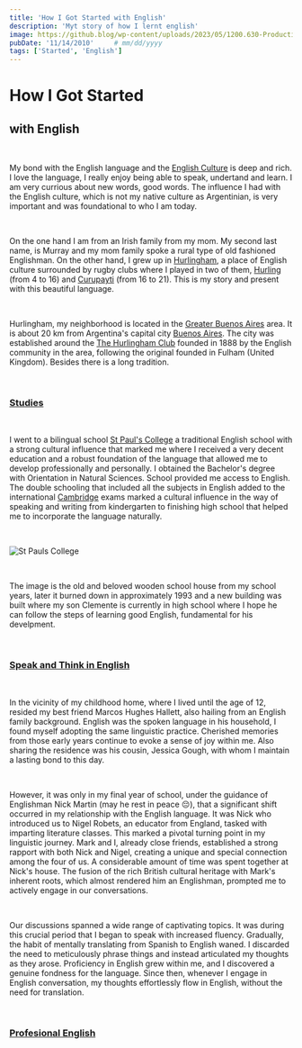 ```yaml
---
title: 'How I Got Started with English'
description: 'Myt story of how I lernt english'
image: https://github.blog/wp-content/uploads/2023/05/1200.630-Productivity-wLogo@2x.png?resize=1600%2C850
pubDate: '11/14/2010'     # mm/dd/yyyy
tags: ['Started', 'English']
---
```


# How I Got Started
## with English

<br/>

My bond with the English language and the <a href="https://en.wikipedia.org/wiki/Culture_of_England" target="_blank">English Culture</a> is deep and rich. I love the language, I really enjoy being able to speak, undertand and learn. I am very currious about new words, good words. The influence I had with the English culture, which is not my native culture as Argentinian, is very important and was foundational to who I am today.

<br/>

On the one hand I am from an Irish family from my mom. My second last name, is Murray and my mom family spoke a rural type of old fashioned Englishman. On the other hand, I grew up in <a href="https://en.wikipedia.org/wiki/Hurlingham,_Buenos_Aires" target="_blank">Hurlingham</a>, a place of English culture surrounded by rugby clubs where I played in two of them, <a href="https://hurlingclub.com.ar/" target="_blank">Hurling</a> (from 4 to 16) and <a href="" target="_blank">Curupayti</a> (from 16 to 21). This is my story and present with this beautiful language.

<br/>

Hurlingham, my neighborhood is located in the <a href="https://en.wikipedia.org/wiki/Greater_Buenos_Aires" target="_blank">Greater Buenos Aires</a> area. It is about 20 km from Argentina's capital city <a href="https://en.wikipedia.org/wiki/Buenos_Aires" target="_blank">Buenos Aires</a>. The city was established around the <a href="https://en.wikipedia.org/wiki/The_Hurlingham_Club" target="_blank">The Hurlingham Club</a> founded in 1888 by the English community in the area, following the original founded in Fulham (United Kingdom). Besides there is a long tradition.

<br/>

### [Studies](#studies)

<br/>

I went to a bilingual school <a href="https://stpauls.edu.ar" target="_blank">St Paul's College</a> a traditional English school with a strong cultural influence that marked me where I received a very decent education and a robust foundation of the language that allowed me to develop professionally and personally. I obtained the Bachelor's degree with Orientation in Natural Sciences. School provided me access to English. The double schooling that included all the subjects in English added to the international <a href="https://www.cambridgeenglish.org" target="_blank">Cambridge</a> exams marked a cultural influence in the way of speaking and writing from kindergarten to finishing high school that helped me to incorporate the language naturally.

<br/>

![St Pauls College](/images/started/english/english_st_pauls_old_house.png)

<br/>

The image is the old and beloved wooden school house from my school years, later it burned down in approximately 1993 and a new building was built where my son Clemente is currently in high school where I hope he can follow the steps of learning good English, fundamental for his develpment.


<br/>

### [Speak and Think in English](#speak-and-think-in-english)

<br/>

In the vicinity of my childhood home, where I lived until the age of 12, resided my best friend Marcos Hughes Hallett, also hailing from an English family background. English was the spoken language in his household, I found myself adopting the same linguistic practice. Cherished memories from those early years continue to evoke a sense of joy within me. Also sharing the residence was his cousin, Jessica Gough, with whom I maintain a lasting bond to this day.

<br/>

However, it was only in my final year of school, under the guidance of Englishman Nick Martin (may he rest in peace 😔), that a significant shift occurred in my relationship with the English language. It was Nick who introduced us to Nigel Robets, an educator from England, tasked with imparting literature classes. This marked a pivotal turning point in my linguistic journey. Mark and I, already close friends, established a strong rapport with both Nick and Nigel, creating a unique and special connection among the four of us. A considerable amount of time was spent together at Nick's house. The fusion of the rich British cultural heritage with Mark's inherent roots, which almost rendered him an Englishman, prompted me to actively engage in our conversations.

<br/>

Our discussions spanned a wide range of captivating topics. It was during this crucial period that I began to speak with increased fluency. Gradually, the habit of mentally translating from Spanish to English waned. I discarded the need to meticulously phrase things and instead articulated my thoughts as they arose. Proficiency in English grew within me, and I discovered a genuine fondness for the language. Since then, whenever I engage in English conversation, my thoughts effortlessly flow in English, without the need for translation.

<br/>

### [Profesional English](#profesional-english)





<a href="" target="_blank"> </a>




